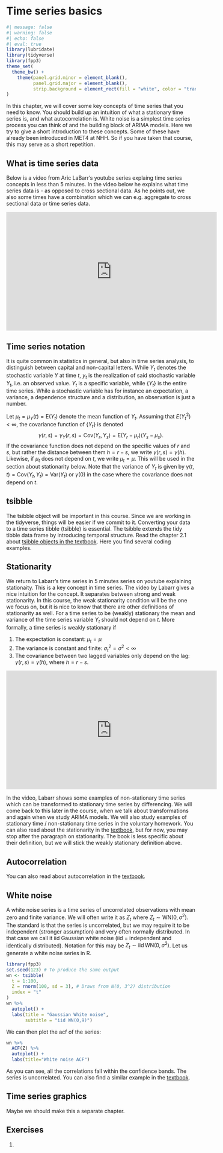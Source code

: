 # Time series basics

```r
#| message: false
#| warning: false
#| echo: false
#| eval: true
library(lubridate)
library(tidyverse)
library(fpp3)
theme_set(
  theme_bw() + 
    theme(panel.grid.minor = element_blank(),
          panel.grid.major = element_blank(),
          strip.background = element_rect(fill = "white", color = "transparent"))
)

```


In this chapter, we will cover some key concepts of time series that you need to know. You should build up an intuition of what a stationary time series is, and what autocorrelation is. White noise is a simplest time series process you can think of and the building block of ARIMA models. Here we try to give a short introduction to these concepts. Some of these have already been introduced in MET4 at NHH. So if you have taken that course, this may serve as a short repetition.

## What is time series data

Below is a video from Aric LaBarr's youtube series explaing time series concepts in less than 5 minutes. In the video below he explains what time series data is - as opposed to cross sectional data. As he points out, we also some times have a combination which we can e.g. aggregate to cross sectional data or time series data. 

<iframe width="560" height="315" src="https://www.youtube.com/embed/FsroWpkUuYI" title="YouTube video player" frameborder="0" allow="accelerometer; autoplay; clipboard-write; encrypted-media; gyroscope; picture-in-picture" allowfullscreen></iframe>

## Time series notation

It is quite common in statistics in general, but also in time series analysis, to distinguish between capital and non-capital letters. While $Y_t$ denotes the stochastic variable $Y$ at time $t$, $y_t$ is the realization of said stochastic variable $Y_t$, i.e. an observed value. $Y_t$ is a specific variable, while $\{Y_t\}$ is the entire time series. While a stochastic variable has for instance an expectation, a variance, a dependence structure and a distribution, an observation is just a number. 

Let $\mu_t=\mu_Y(t)=\mathrm{E}(Y_t)$ denote the mean function of $Y_t$. Assuming that $E(Y_t^2)<\infty$, the covariance function of $\{Y_t\}$ is denoted 
$$\gamma(r,s)=\gamma_Y(r,s)= \mathrm{Cov}(Y_r,Y_s)=\mathrm{E}(Y_r-\mu_r)(Y_s-\mu_s).$$ 
If the covariance function does not depend on the specific values of $r$ and $s$, but rather the distance between them $h = r-s$, we write $\gamma(r,s)=\gamma(h)$. Likewise, if $\mu_t$ does not depend on $t$, we write $\mu_t=\mu$. This will be used in the section about stationarity below. Note that the variance of $Y_t$ is given by $\gamma(t,t) = \mathrm{Cov}(Y_t,Y_t) = \mathrm{Var}(Y_t)$ or $\gamma(0)$ in the case where the covariance does not depend on $t$.



## tsibble

The tsibble object will be important in this course. Since we are working in the tidyverse, things will be easier if we commit to it. Converting your data to a time series tibble (tsibble) is essential. The tsibble extends the tidy tibble data frame by introducing temporal structure. Read the chapter 2.1 about [tsibble objects in the textbook](https://otexts.com/fpp3/tsibbles.html). Here you find several coding examples. 

## Stationarity

We return to Labarr's time series in 5 minutes series on youtube explaining stationaity. This is a key concept in time series. The video by Labarr gives a nice intuition for the concept. It separates between strong and weak stationarity. In this course, the weak stationarity condition will be the one we focus on, but it is nice to know that there are other definitions of stationarity as well. For a time series to be (weakly) stationary the mean and variance of the time series variable $Y_t$ should not depend on $t$. More formally, a time series is weakly stationary if 

1) The expectation is constant: $\mu_t = \mu$
2) The variance is constant and finite: $\sigma_t^2 = \sigma^2 < \infty$
3) The covariance between two lagged variables only depend on the lag: $\gamma(r,s) = \gamma(h)$, where $h=r-s$. 

<iframe width="560" height="315" src="https://www.youtube.com/embed/aIdTGKjQWjA" title="YouTube video player" frameborder="0" allow="accelerometer; autoplay; clipboard-write; encrypted-media; gyroscope; picture-in-picture" allowfullscreen></iframe>

In the video, Labarr shows some examples of non-stationary time series which can be transformed to stationary time series by differencing. We will come back to this later in the course, when we talk about transformations and again when we study ARIMA models. We will also study examples of stationary time / non-stationary time series in the voluntary homework. You can also read about the stationarity in the [textbook](https://otexts.com/fpp3/stationarity.html), but for now, you may stop after the paragraph on stationarity. The book is less specific about their definition, but we will stick the weakly stationary definition above. 


## Autocorrelation
You can also read about autocorrelation in the [textbook](https://otexts.com/fpp3/acf.html).



## White noise
A white noise series is a time series of uncorrelated observations with mean zero and finite variance. We will often write it as $Z_t$ where $Z_t \sim \mathrm{WN}(0,\sigma^2)$. The standard is that the series is uncorrelated, but we may require it to be independent (stronger assumption) and very often normally distributed. In that case we call it iid Gaussian white noise (iid = independent and identically distributed). Notation for this may be $Z_t \sim \text{iid}\,  \mathrm{WN}(0,\sigma^2)$. Let us generate a white noise series in R.

```r
library(fpp3)
set.seed(123) # To produce the same output
wn <- tsibble(
  t = 1:100,
  Z = rnorm(100, sd = 3), # Draws from N(0, 3^2) distribution
  index = "t"
) 
wn %>% 
  autoplot() + 
  labs(title = "Gaussian White noise",
       subtitle = "iid WN(0,9)")
```

We can then plot the acf of the series:
```r
wn %>%
  ACF(Z) %>%
  autoplot() + 
  labs(title="White noise ACF")
```
As you can see, all the correlations fall within the confidence bands. The series is uncorrelated. You can also find a similar example in the [textbook](https://otexts.com/fpp3/wn.html).

## Time series graphics

Maybe we should make this a separate chapter. 


## Exercises

1. 


